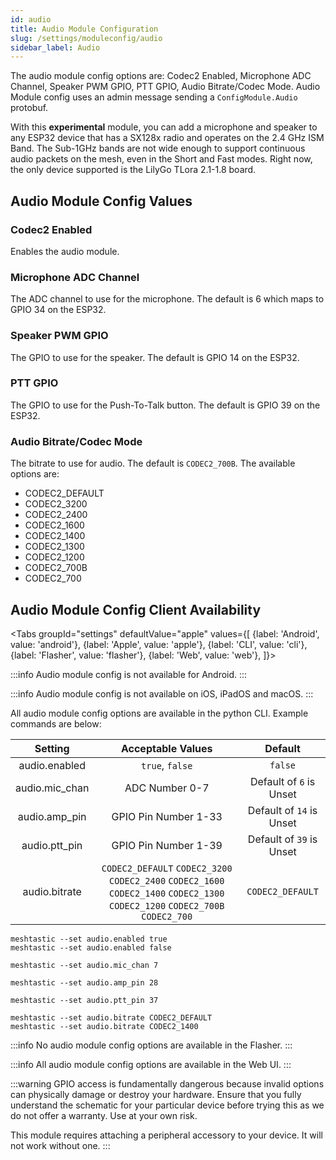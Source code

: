 ```yaml
---
id: audio
title: Audio Module Configuration
slug: /settings/moduleconfig/audio
sidebar_label: Audio
---
```



The audio module config options are: Codec2 Enabled, Microphone ADC Channel, Speaker PWM GPIO, PTT GPIO, Audio Bitrate/Codec Mode.  Audio Module config uses an admin message sending a `ConfigModule.Audio` protobuf.

With this **experimental** module, you can add a microphone and speaker to any ESP32 device that has a SX128x radio and operates on the 2.4 GHz ISM Band. The Sub-1GHz bands are not wide enough to support continuous audio packets on the mesh, even in the Short and Fast modes. Right now, the only device supported is the LilyGo TLora 2.1-1.8 board.

## Audio Module Config Values

### Codec2 Enabled

Enables the audio module.

### Microphone ADC Channel

The ADC channel to use for the microphone. The default is 6 which maps to GPIO 34 on the ESP32.

### Speaker PWM GPIO

The GPIO to use for the speaker. The default is GPIO 14 on the ESP32.

### PTT GPIO

The GPIO to use for the Push-To-Talk button. The default is GPIO 39 on the ESP32.

### Audio Bitrate/Codec Mode

The bitrate to use for audio. The default is `CODEC2_700B`. The available options are:

  * CODEC2_DEFAULT
  * CODEC2_3200
  * CODEC2_2400
  * CODEC2_1600
  * CODEC2_1400
  * CODEC2_1300
  * CODEC2_1200
  * CODEC2_700B
  * CODEC2_700

## Audio Module Config Client Availability

<Tabs
groupId="settings"
defaultValue="apple"
values={[
{label: 'Android', value: 'android'},
{label: 'Apple', value: 'apple'},
{label: 'CLI', value: 'cli'},
{label: 'Flasher', value: 'flasher'},
{label: 'Web', value: 'web'},
]}>
<TabItem value="android">

:::info
Audio module config is not available for Android.
:::

</TabItem>
<TabItem value="apple">

:::info
Audio module config is not available on iOS, iPadOS and macOS.
:::

</TabItem>
<TabItem value="cli">

All audio module config options are available in the python CLI. Example commands are below:

|        Setting        |  Acceptable Values  | Default |
| :-------------------: | :-----------------: | :-----: |
| audio.enabled |   `true`, `false`   | `false` |
|   audio.mic_chan    |  ADC Number 0-7    | Default of `6` is Unset |
|   audio.amp_pin    |  GPIO Pin Number 1-33   |  Default of `14` is Unset  |
|   audio.ptt_pin    |  GPIO Pin Number 1-39   |  Default of `39` is Unset  |
| audio.bitrate    | `CODEC2_DEFAULT` `CODEC2_3200` `CODEC2_2400` `CODEC2_1600` `CODEC2_1400` `CODEC2_1300` `CODEC2_1200` `CODEC2_700B` `CODEC2_700` |  `CODEC2_DEFAULT`  |


```shell title="Enable / Disable Module"
meshtastic --set audio.enabled true
meshtastic --set audio.enabled false
```

```shell title="Set ADC Channel number 7"
meshtastic --set audio.mic_chan 7
```

```shell title="Set PWM to GPIO pin number 28"
meshtastic --set audio.amp_pin 28
```

```shell title="Set PTT to GPIO pin number 37"
meshtastic --set audio.ptt_pin 37
```

```shell title="Set Codec Bitrate"
meshtastic --set audio.bitrate CODEC2_DEFAULT
meshtastic --set audio.bitrate CODEC2_1400
```

</TabItem>
<TabItem value="flasher">

:::info
No audio module config options are available in the Flasher.
:::

  </TabItem>
  <TabItem value="web">

:::info
All audio module config options are available in the Web UI.
:::
    
  </TabItem>
</Tabs>

:::warning
GPIO access is fundamentally dangerous because invalid options can physically damage or destroy your hardware. Ensure that you fully understand the schematic for your particular device before trying this as we do not offer a warranty. Use at your own risk.

This module requires attaching a peripheral accessory to your device. It will not work without one.
:::

